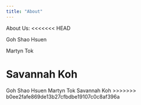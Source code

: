 ```yaml
---
title: "About"
---
```


About Us:
<<<<<<< HEAD

Goh Shao Hsuen

Martyn Tok

Savannah Koh
=======
Goh Shao Hsuen
Martyn Tok
Savannah Koh
>>>>>>> b0ee2fafe869de13b27cfbdbe19107c0c8af396a
